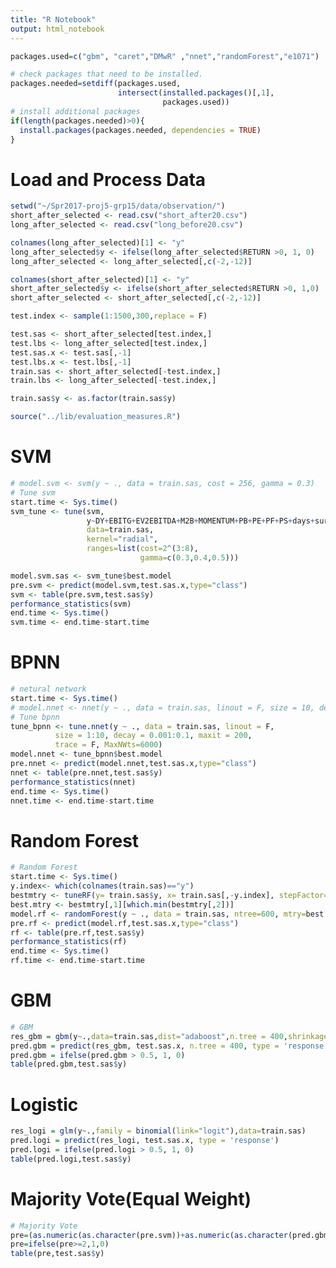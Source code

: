 ```yaml
---
title: "R Notebook"
output: html_notebook
---
```


 
```r
packages.used=c("gbm", "caret","DMwR" ,"nnet","randomForest","e1071")

# check packages that need to be installed.
packages.needed=setdiff(packages.used, 
                        intersect(installed.packages()[,1], 
                                  packages.used))
# install additional packages
if(length(packages.needed)>0){
  install.packages(packages.needed, dependencies = TRUE)
}
```

# Load and Process Data 
```r
setwd("~/Spr2017-proj5-grp15/data/observation/")
short_after_selected <- read.csv("short_after20.csv")
long_after_selected <- read.csv("long_before20.csv")

colnames(long_after_selected)[1] <- "y"
long_after_selected$y <- ifelse(long_after_selected$RETURN >0, 1, 0)
long_after_selected <- long_after_selected[,c(-2,-12)]

colnames(short_after_selected)[1] <- "y"
short_after_selected$y <- ifelse(short_after_selected$RETURN >0, 1,0)
short_after_selected <- short_after_selected[,c(-2,-12)]

test.index <- sample(1:1500,300,replace = F)

test.sas <- short_after_selected[test.index,]
test.lbs <- long_after_selected[test.index,]
test.sas.x <- test.sas[,-1]
test.lbs.x <- test.lbs[,-1]
train.sas <- short_after_selected[-test.index,]
train.lbs <- long_after_selected[-test.index,]

train.sas$y <- as.factor(train.sas$y)
```
```r
source("../lib/evaluation_measures.R")
```

# SVM
```r
# model.svm <- svm(y ~ ., data = train.sas, cost = 256, gamma = 0.3)
# Tune svm
start.time <- Sys.time()
svm_tune <- tune(svm, 
                 y~DY+EBITG+EV2EBITDA+M2B+MOMENTUM+PB+PE+PF+PS+days+surprise,
                 data=train.sas,
                 kernel="radial", 
                 ranges=list(cost=2^(3:8), 
                             gamma=c(0.3,0.4,0.5)))

model.svm.sas <- svm_tune$best.model
pre.svm <- predict(model.svm,test.sas.x,type="class")
svm <- table(pre.svm,test.sas$y)
performance_statistics(svm)
end.time <- Sys.time()
svm.time <- end.time-start.time
```


# BPNN
```r
# netural network
start.time <- Sys.time()
# model.nnet <- nnet(y ~ ., data = train.sas, linout = F, size = 10, decay = 0.001, maxit = 200, trace = F, MaxNWts=6000)
# Tune bpnn
tune_bpnn <- tune.nnet(y ~ ., data = train.sas, linout = F,
          size = 1:10, decay = 0.001:0.1, maxit = 200,
          trace = F, MaxNWts=6000)
model.nnet <- tune_bpnn$best.model
pre.nnet <- predict(model.nnet,test.sas.x,type="class")
nnet <- table(pre.nnet,test.sas$y)
performance_statistics(nnet)
end.time <- Sys.time()
nnet.time <- end.time-start.time

```


# Random Forest 
```r
# Random Forest
start.time <- Sys.time()
y.index<- which(colnames(train.sas)=="y")
bestmtry <- tuneRF(y= train.sas$y, x= train.sas[,-y.index], stepFactor=1.5, improve=1e-5, ntree=600)
best.mtry <- bestmtry[,1][which.min(bestmtry[,2])]
model.rf <- randomForest(y ~ ., data = train.sas, ntree=600, mtry=best.mtry, importance=T)
pre.rf <- predict(model.rf,test.sas.x,type="class")
rf <- table(pre.rf,test.sas$y)
performance_statistics(rf)
end.time <- Sys.time()
rf.time <- end.time-start.time
```

# GBM
```r
# GBM
res_gbm = gbm(y~.,data=train.sas,dist="adaboost",n.tree = 400,shrinkage=0.1)
pred.gbm = predict(res_gbm, test.sas.x, n.tree = 400, type = 'response')
pred.gbm = ifelse(pred.gbm > 0.5, 1, 0)
table(pred.gbm,test.sas$y)

```

# Logistic
```r
res_logi = glm(y~.,family = binomial(link="logit"),data=train.sas)
pred.logi = predict(res_logi, test.sas.x, type = 'response')
pred.logi = ifelse(pred.logi > 0.5, 1, 0)
table(pred.logi,test.sas$y)

```



# Majority Vote(Equal Weight)
```r
# Majority Vote
pre=(as.numeric(as.character(pre.svm))+as.numeric(as.character(pred.gbm))+as.numeric(as.character(pre.rf)))
pre=ifelse(pre>=2,1,0)
table(pre,test.sas$y)

```

```r

```

```r

```

```r

```

```r

```

```r

```

